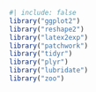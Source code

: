 

```r
#| include: false
library("ggplot2")
library("reshape2")
library("latex2exp")
library("patchwork")
library("tidyr")
library("plyr")
library("lubridate")
library("zoo")
```